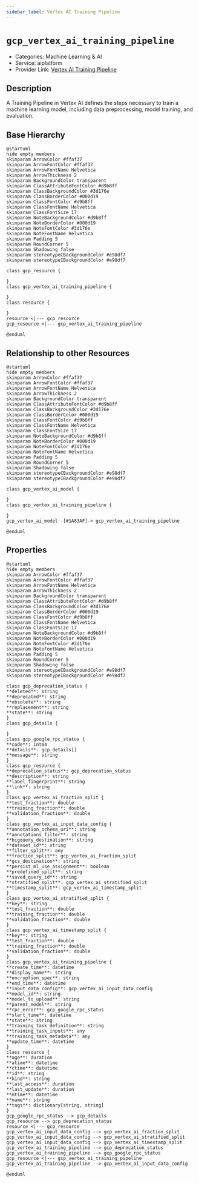 ```yaml
---
sidebar_label: Vertex AI Training Pipeline
---
```


# `gcp_vertex_ai_training_pipeline`

- Categories: Machine Learning & AI
- Service: aiplatform
- Provider Link: [Vertex AI Training Pipeline](https://cloud.google.com/docs)

## Description

A Training Pipeline in Vertex AI defines the steps necessary to train a machine learning model, including data preprocessing, model training, and evaluation.

## Base Hierarchy

<ZoomPanPinch>

```kroki imgType="plantuml" imgAlt="Hierarchy of Vertex AI Training Pipeline"
@startuml
hide empty members
skinparam ArrowColor #ffaf37
skinparam ArrowFontColor #ffaf37
skinparam ArrowFontName Helvetica
skinparam ArrowThickness 2
skinparam BackgroundColor transparent
skinparam ClassAttributeFontColor #d9b8ff
skinparam ClassBackgroundColor #3d176e
skinparam ClassBorderColor #000d19
skinparam ClassFontColor #d9b8ff
skinparam ClassFontName Helvetica
skinparam ClassFontSize 17
skinparam NoteBackgroundColor #d9b8ff
skinparam NoteBorderColor #000d19
skinparam NoteFontColor #3d176e
skinparam NoteFontName Helvetica
skinparam Padding 5
skinparam RoundCorner 5
skinparam Shadowing false
skinparam stereotypeCBackgroundColor #e98df7
skinparam stereotypeIBackgroundColor #e98df7

class gcp_resource {

}
class gcp_vertex_ai_training_pipeline {

}
class resource {

}
resource <|--- gcp_resource
gcp_resource <|--- gcp_vertex_ai_training_pipeline

@enduml
```

</ZoomPanPinch>

## Relationship to other Resources

<ZoomPanPinch>

```kroki imgType="plantuml" imgAlt="Diagram of Vertex AI Training Pipeline resource relationships"
@startuml
hide empty members
skinparam ArrowColor #ffaf37
skinparam ArrowFontColor #ffaf37
skinparam ArrowFontName Helvetica
skinparam ArrowThickness 2
skinparam BackgroundColor transparent
skinparam ClassAttributeFontColor #d9b8ff
skinparam ClassBackgroundColor #3d176e
skinparam ClassBorderColor #000d19
skinparam ClassFontColor #d9b8ff
skinparam ClassFontName Helvetica
skinparam ClassFontSize 17
skinparam NoteBackgroundColor #d9b8ff
skinparam NoteBorderColor #000d19
skinparam NoteFontColor #3d176e
skinparam NoteFontName Helvetica
skinparam Padding 5
skinparam RoundCorner 5
skinparam Shadowing false
skinparam stereotypeCBackgroundColor #e98df7
skinparam stereotypeIBackgroundColor #e98df7

class gcp_vertex_ai_model {

}
class gcp_vertex_ai_training_pipeline {

}
gcp_vertex_ai_model -[#1A83AF]-> gcp_vertex_ai_training_pipeline

@enduml
```

</ZoomPanPinch>

## Properties

<ZoomPanPinch>

```kroki imgType="plantuml" imgAlt="Diagram of Vertex AI Training Pipeline data model"
@startuml
hide empty members
skinparam ArrowColor #ffaf37
skinparam ArrowFontColor #ffaf37
skinparam ArrowFontName Helvetica
skinparam ArrowThickness 2
skinparam BackgroundColor transparent
skinparam ClassAttributeFontColor #d9b8ff
skinparam ClassBackgroundColor #3d176e
skinparam ClassBorderColor #000d19
skinparam ClassFontColor #d9b8ff
skinparam ClassFontName Helvetica
skinparam ClassFontSize 17
skinparam NoteBackgroundColor #d9b8ff
skinparam NoteBorderColor #000d19
skinparam NoteFontColor #3d176e
skinparam NoteFontName Helvetica
skinparam Padding 5
skinparam RoundCorner 5
skinparam Shadowing false
skinparam stereotypeCBackgroundColor #e98df7
skinparam stereotypeIBackgroundColor #e98df7

class gcp_deprecation_status {
**deleted**: string
**deprecated**: string
**obsolete**: string
**replacement**: string
**state**: string
}
class gcp_details {

}
class gcp_google_rpc_status {
**code**: int64
**details**: gcp_details[]
**message**: string
}
class gcp_resource {
**deprecation_status**: gcp_deprecation_status
**description**: string
**label_fingerprint**: string
**link**: string
}
class gcp_vertex_ai_fraction_split {
**test_fraction**: double
**training_fraction**: double
**validation_fraction**: double
}
class gcp_vertex_ai_input_data_config {
**annotation_schema_uri**: string
**annotations_filter**: string
**bigquery_destination**: string
**dataset_id**: string
**filter_split**: any
**fraction_split**: gcp_vertex_ai_fraction_split
**gcs_destination**: string
**persist_ml_use_assignment**: boolean
**predefined_split**: string
**saved_query_id**: string
**stratified_split**: gcp_vertex_ai_stratified_split
**timestamp_split**: gcp_vertex_ai_timestamp_split
}
class gcp_vertex_ai_stratified_split {
**key**: string
**test_fraction**: double
**training_fraction**: double
**validation_fraction**: double
}
class gcp_vertex_ai_timestamp_split {
**key**: string
**test_fraction**: double
**training_fraction**: double
**validation_fraction**: double
}
class gcp_vertex_ai_training_pipeline {
**create_time**: datetime
**display_name**: string
**encryption_spec**: string
**end_time**: datetime
**input_data_config**: gcp_vertex_ai_input_data_config
**model_id**: string
**model_to_upload**: string
**parent_model**: string
**rpc_error**: gcp_google_rpc_status
**start_time**: datetime
**state**: string
**training_task_definition**: string
**training_task_inputs**: any
**training_task_metadata**: any
**update_time**: datetime
}
class resource {
**age**: duration
**atime**: datetime
**ctime**: datetime
**id**: string
**kind**: string
**last_access**: duration
**last_update**: duration
**mtime**: datetime
**name**: string
**tags**: dictionary[string, string]
}
gcp_google_rpc_status --> gcp_details
gcp_resource --> gcp_deprecation_status
resource <|--- gcp_resource
gcp_vertex_ai_input_data_config --> gcp_vertex_ai_fraction_split
gcp_vertex_ai_input_data_config --> gcp_vertex_ai_stratified_split
gcp_vertex_ai_input_data_config --> gcp_vertex_ai_timestamp_split
gcp_vertex_ai_training_pipeline --> gcp_deprecation_status
gcp_vertex_ai_training_pipeline --> gcp_google_rpc_status
gcp_resource <|--- gcp_vertex_ai_training_pipeline
gcp_vertex_ai_training_pipeline --> gcp_vertex_ai_input_data_config

@enduml
```

</ZoomPanPinch>

